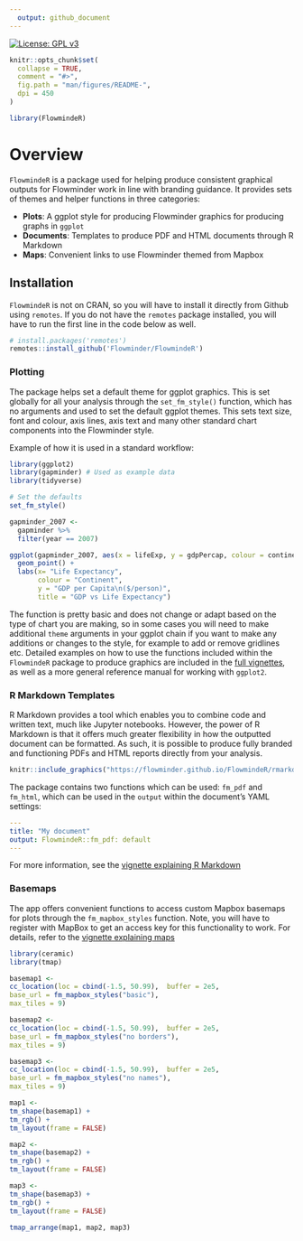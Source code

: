 ```yaml
---
  output: github_document
---
```


<!-- badges: start -->  <!-- badges: end -->
[![License: GPL v3](https://img.shields.io/badge/License-GPLv3-blue.svg)](https://www.gnu.org/licenses/gpl-3.0)

<!-- README.md is generated from README.Rmd. Please edit that file -->

```r
knitr::opts_chunk$set(
  collapse = TRUE,
  comment = "#>",
  fig.path = "man/figures/README-",
  dpi = 450
)

library(FlowmindeR)
```

# Overview

`FlowmindeR` is a package used for helping produce consistent graphical outputs for Flowminder work in line with branding guidance. It provides sets of themes and helper functions in three categories:

- **Plots**: A ggplot style for producing Flowminder graphics for producing graphs in `ggplot`
- **Documents**: Templates to produce PDF and HTML documents through R Markdown
- **Maps**: Convenient links to use Flowminder themed from Mapbox

## Installation

`FlowmindeR` is not on CRAN, so you will have to install it directly from Github using `remotes`. If you do not have the `remotes` package installed, you will have to run the first line in the code below as well. 

```r
# install.packages('remotes')
remotes::install_github('Flowminder/FlowmindeR')
```

### Plotting

The package helps set a default theme for ggplot graphics. This is set globally for all your analysis through the `set_fm_style()` function, which has no arguments and used to set the default ggplot themes. This sets text size, font and colour, axis lines, axis text and many other standard chart components into the Flowminder style. 

Example of how it is used in a standard workflow:

```r
library(ggplot2)
library(gapminder) # Used as example data
library(tidyverse)

# Set the defaults
set_fm_style()

gapminder_2007 <- 
  gapminder %>%
  filter(year == 2007)

ggplot(gapminder_2007, aes(x = lifeExp, y = gdpPercap, colour = continent)) +
  geom_point() +
  labs(x= "Life Expectancy", 
       colour = "Continent",
       y = "GDP per Capita\n($/person)",
       title = "GDP vs Life Expectancy")
```

The function is pretty basic and does not change or adapt based on the type of chart you are making, so in some cases you will need to make additional `theme` arguments in your ggplot chain if you want to make any additions or changes to the style, for example to add or remove gridlines etc. Detailed examples on how to use the functions included within the `FlowmindeR` package to produce graphics are included in the [full vignettes](articles/graphics.html), as well as a more general reference manual for working with `ggplot2`.

### R Markdown Templates

R Markdown provides a tool which enables you to combine code and written text, much like Jupyter notebooks. However, the power of R Markdown is that it offers much greater flexibility in how the outputted document can be formatted. As such, it is possible to produce fully branded and functioning PDFs and HTML reports directly from your analysis.

```r
knitr::include_graphics("https://flowminder.github.io/FlowmindeR/rmarkdownFormats.png")
```

The package contains two functions which can be used: `fm_pdf` and `fm_html`, which can be used in the `output` within the document's YAML settings:

```yaml
---
title: "My document"
output: FlowmindeR::fm_pdf: default
---
```

For more information, see the [vignette explaining R Markdown](articles/rmarkdown.html)

### Basemaps 

The app offers convenient functions to access custom Mapbox basemaps for plots through the `fm_mapbox_styles` function. Note, you will have to register with MapBox to get an access key for this functionality to work. For details, refer to the [vignette explaining maps](articles/maps.html)

```r
library(ceramic)
library(tmap)

basemap1 <- 
cc_location(loc = cbind(-1.5, 50.99),  buffer = 2e5,
base_url = fm_mapbox_styles("basic"),
max_tiles = 9)

basemap2 <- 
cc_location(loc = cbind(-1.5, 50.99),  buffer = 2e5,
base_url = fm_mapbox_styles("no borders"),
max_tiles = 9)

basemap3 <- 
cc_location(loc = cbind(-1.5, 50.99),  buffer = 2e5,
base_url = fm_mapbox_styles("no names"),
max_tiles = 9)

```


```r
map1 <- 
tm_shape(basemap1) +
tm_rgb() +
tm_layout(frame = FALSE)

map2 <- 
tm_shape(basemap2) +
tm_rgb() +
tm_layout(frame = FALSE)

map3 <- 
tm_shape(basemap3) +
tm_rgb() +
tm_layout(frame = FALSE)

tmap_arrange(map1, map2, map3)
```

